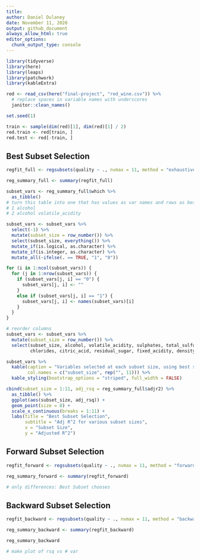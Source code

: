```yaml
---
title: 
author: Daniel Dulaney
date: November 11, 2020
output: github_document
always_allow_html: true
editor_options: 
  chunk_output_type: console
---
```


```r
library(tidyverse)
library(here)
library(leaps)
library(patchwork)
library(kableExtra)
```

```r
red <- read_csv(here("final-project", "red_wine.csv")) %>% 
  # replace spaces in variable names with underscores
  janitor::clean_names()
```

```r
set.seed(1)

train <- sample(dim(red)[1], dim(red)[1] / 2)
red.train <- red[train, ]
red.test <- red[-train, ]
```

## Best Subset Selection

```r
regfit_full <- regsubsets(quality ~ ., nvmax = 11, method = "exhaustive", data = red.train)

reg_summary_full <- summary(regfit_full)

subset_vars <- reg_summary_full$which %>% 
  as_tibble()
# turn this table into one that has values as var names and rows as best subsets 1-11. so like 
# 1 alcohol
# 2 alcohol volatile_acidity

subset_vars <- subset_vars %>% 
  select(-1) %>% 
  mutate(subset_size = row_number()) %>% 
  select(subset_size, everything()) %>% 
  mutate_if(is.logical, as.character) %>% 
  mutate_if(is.integer, as.character) %>% 
  mutate_all(~ifelse(. == TRUE, "1", "0"))

for (i in 1:ncol(subset_vars)) {
  for (j in 1:nrow(subset_vars)) {
    if (subset_vars[j, i] == "0") {
      subset_vars[j, i] <- ""
    }
    else if (subset_vars[j, i] == "1") {
      subset_vars[j, i] <- names(subset_vars)[i]
    }
  }
}

# reorder columns
subset_vars <- subset_vars %>% 
  mutate(subset_size = row_number()) %>% 
  select(subset_size, alcohol, volatile_acidity, sulphates, total_sulfur_dioxide, p_h, free_sulfur_dioxide,
         chlorides, citric_acid, residual_sugar, fixed_acidity, density)

subset_vars %>% 
  kable(caption = "Variables selected at each subset size, using best subset selection",
        col.names = c("subset_size", rep("", 11))) %>% 
  kable_styling(bootstrap_options = "striped", full_width = FALSE)
```

```r
cbind(subset_size = 1:11, adj_rsq = reg_summary_full$adjr2) %>%
  as_tibble() %>% 
  ggplot(aes(subset_size, adj_rsq)) +
  geom_point(size = 8) +
  scale_x_continuous(breaks = 1:11) +
  labs(title = "Best Subset Selection",
       subtitle = "Adj R^2 for various subset sizes",
       x = "Subset Size",
       y = "Adjusted R^2")
```

## Forward Subset Selection

```r
regfit_forward <- regsubsets(quality ~ ., nvmax = 11, method = "forward", data = red.train)

reg_summary_forward <- summary(regfit_forward)

# only differences: Best Subset chooses 
```

## Backward Subset Selection

```r
regfit_backward <- regsubsets(quality ~ ., nvmax = 11, method = "backward", data = red.train)

reg_summary_backward <- summary(regfit_backward)

reg_summary_backward

# make plot of rsq vs # var
```






